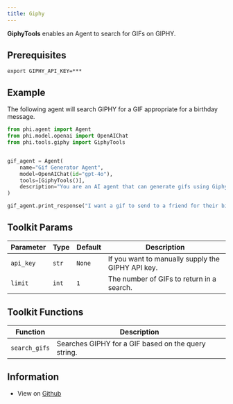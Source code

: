 ```yaml
---
title: Giphy
---
```


**GiphyTools** enables an Agent to search for GIFs on GIPHY.

## Prerequisites

```shell
export GIPHY_API_KEY=***
```

## Example

The following agent will search GIPHY for a GIF appropriate for a birthday message.

```python
from phi.agent import Agent
from phi.model.openai import OpenAIChat
from phi.tools.giphy import GiphyTools


gif_agent = Agent(
    name="Gif Generator Agent",
    model=OpenAIChat(id="gpt-4o"),
    tools=[GiphyTools()],
    description="You are an AI agent that can generate gifs using Giphy.",
)

gif_agent.print_response("I want a gif to send to a friend for their birthday.")
```

## Toolkit Params

| Parameter | Type | Default | Description |
|-----------|------|---------|-------------|
| `api_key` | `str` | `None` | If you want to manually supply the GIPHY API key. |
| `limit` | `int` | `1` | The number of GIFs to return in a search. |

## Toolkit Functions

| Function | Description |
|----------|-------------|
| `search_gifs` | Searches GIPHY for a GIF based on the query string. |

## Information

- View on [Github](https://github.com/phidatahq/agno/blob/main/phi/tools/giphy.py)
